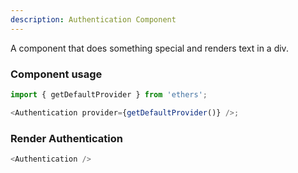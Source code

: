 ```yaml
---
description: Authentication Component
---
```



A component that does something special and renders text in a div.

### Component usage

```js
import { getDefaultProvider } from 'ethers';

<Authentication provider={getDefaultProvider()} />;
```

### Render Authentication

```js live
<Authentication />
```
